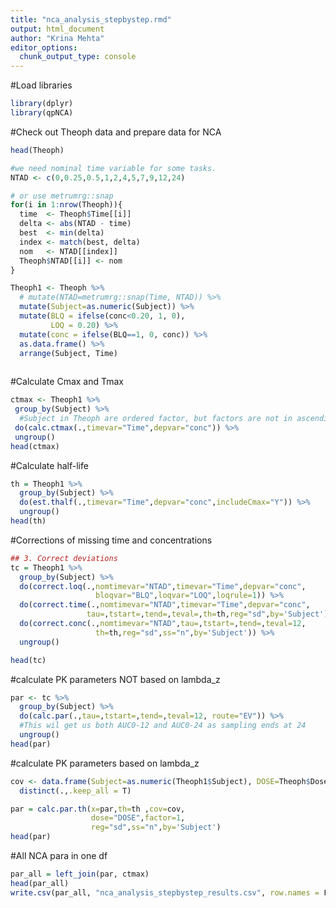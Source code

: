```yaml
---
title: "nca_analysis_stepbystep.rmd"
output: html_document
author: "Krina Mehta"
editor_options: 
  chunk_output_type: console
---
```


#Load libraries
```r
library(dplyr)
library(qpNCA)
```

#Check out Theoph data and prepare data for NCA
```r
head(Theoph)

#we need nominal time variable for some tasks.
NTAD <- c(0,0.25,0.5,1,2,4,5,7,9,12,24)

# or use metrumrg::snap
for(i in 1:nrow(Theoph)){
  time  <- Theoph$Time[[i]]
  delta <- abs(NTAD - time)
  best  <- min(delta)
  index <- match(best, delta)
  nom   <- NTAD[[index]]
  Theoph$NTAD[[i]] <- nom
}

Theoph1 <- Theoph %>% 
  # mutate(NTAD=metrumrg::snap(Time, NTAD)) %>%
  mutate(Subject=as.numeric(Subject)) %>%
  mutate(BLQ = ifelse(conc<0.20, 1, 0),
         LOQ = 0.20) %>%
  mutate(conc = ifelse(BLQ==1, 0, conc)) %>%
  as.data.frame() %>%
  arrange(Subject, Time)
              
```

#Calculate Cmax and Tmax
```r
ctmax <- Theoph1 %>%
 group_by(Subject) %>% 
  #Subject in Theoph are ordered factor, but factors are not in ascending order
 do(calc.ctmax(.,timevar="Time",depvar="conc")) %>%
 ungroup()
head(ctmax)
```

#Calculate half-life
```r
th = Theoph1 %>% 
  group_by(Subject) %>%
  do(est.thalf(.,timevar="Time",depvar="conc",includeCmax="Y")) %>%
  ungroup()
head(th)
```

#Corrections of missing time and concentrations
```r

## 3. Correct deviations
tc = Theoph1 %>%
  group_by(Subject) %>%
  do(correct.loq(.,nomtimevar="NTAD",timevar="Time",depvar="conc",
                   bloqvar="BLQ",loqvar="LOQ",loqrule=1)) %>%
  do(correct.time(.,nomtimevar="NTAD",timevar="Time",depvar="conc",
                 tau=,tstart=,tend=,teval=,th=th,reg="sd",by='Subject')) %>%  
  do(correct.conc(.,nomtimevar="NTAD",tau=,tstart=,tend=,teval=12,
                   th=th,reg="sd",ss="n",by='Subject')) %>%
  ungroup()

head(tc)

```

#calculate PK parameters NOT based on lambda_z 
```r
par <- tc %>%
  group_by(Subject) %>%
  do(calc.par(.,tau=,tstart=,tend=,teval=12, route="EV")) %>%  
  #This wil get us both AUC0-12 and AUC0-24 as sampling ends at 24
  ungroup()
head(par)
```

#calculate PK parameters based on lambda_z 
```r
cov <- data.frame(Subject=as.numeric(Theoph1$Subject), DOSE=Theoph$Dose) %>% 
  distinct(.,.keep_all = T)

par = calc.par.th(x=par,th=th ,cov=cov,
                  dose="DOSE",factor=1,  
                  reg="sd",ss="n",by='Subject') 
head(par)
```

#All NCA para in one df
```r
par_all = left_join(par, ctmax)
head(par_all)
write.csv(par_all, "nca_analysis_stepbystep_results.csv", row.names = F)
```

